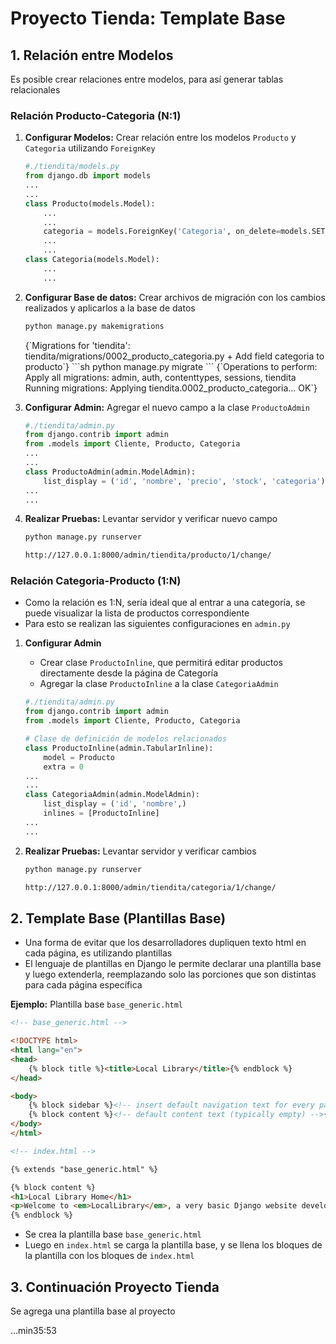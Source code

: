 # Proyecto Tienda: Template Base

## 1. Relación entre Modelos
Es posible crear relaciones entre modelos, para así generar tablas relacionales

### Relación Producto-Categoria (N:1)

1. **Configurar Modelos:** Crear relación entre los modelos `Producto` y `Categoria` utilizando `ForeignKey`
    ```python
    #./tiendita/models.py
    from django.db import models
    ...
    ...
    class Producto(models.Model):
        ...
        ...
        categoria = models.ForeignKey('Categoria', on_delete=models.SET_NULL, null=True)
        ...
        ...
    class Categoria(models.Model):
        ...
        ...
    ```

2. **Configurar Base de datos:** Crear archivos de migración con los cambios realizados y aplicarlos a la base de datos
    ```sh
    python manage.py makemigrations
    ```
    <TerminalOutput>
    {`Migrations for 'tiendita':
    tiendita/migrations/0002_producto_categoria.py
        + Add field categoria to producto`}
    </TerminalOutput>
    ```sh
    python manage.py migrate
    ```
    <TerminalOutput>
    {`Operations to perform:
    Apply all migrations: admin, auth, contenttypes, sessions, tiendita
    Running migrations:
    Applying tiendita.0002_producto_categoria... OK`}
    </TerminalOutput>

3. **Configurar Admin:** Agregar el nuevo campo a la clase `ProductoAdmin`
    ```python
    #./tiendita/admin.py
    from django.contrib import admin
    from .models import Cliente, Producto, Categoria
    ...
    ...
    class ProductoAdmin(admin.ModelAdmin):
        list_display = ('id', 'nombre', 'precio', 'stock', 'categoria')
    ...
    ...
    ```

4. **Realizar Pruebas:** Levantar servidor y verificar nuevo campo
    ```sh
    python manage.py runserver
    ```
    ```sh
    http://127.0.0.1:8000/admin/tiendita/producto/1/change/
    ```
    <SmartFigure
        id="relacion-modelos-campo-categoria"
        src="/inacap/ti3v41/images/fig16.png"
        alt="Relación entre Modelos mediante campo categoria"
        caption="Relación entre Modelos mediante campo categoria"
        size="large"
    />

    <SmartFigure
        id="lista-productos-actualizados"
        src="/inacap/ti3v41/images/fig17.png"
        alt="Lista de Productos actualizados"
        caption="Lista de Productos actualizados"
        size="large"
    />

### Relación Categoria-Producto (1:N)
- Como la relación es 1:N, sería ideal que al entrar a una categoría, se puede visualizar la lista de productos correspondiente
- Para esto se realizan las siguientes configuraciones en `admin.py`

1. **Configurar Admin** 
    - Crear clase `ProductoInline`, que permitirá editar productos directamente desde la página de Categoría
    - Agregar la clase `ProductoInline` a la clase `CategoriaAdmin`
    ```python
    #./tiendita/admin.py
    from django.contrib import admin
    from .models import Cliente, Producto, Categoria

    # Clase de definición de modelos relacionados
    class ProductoInline(admin.TabularInline):
        model = Producto
        extra = 0
    ...
    ...
    class CategoriaAdmin(admin.ModelAdmin):
        list_display = ('id', 'nombre',)
        inlines = [ProductoInline]
    ...
    ...   
    ```

2. **Realizar Pruebas:** Levantar servidor y verificar cambios
    ```sh
    python manage.py runserver
    ```
    ```sh
    http://127.0.0.1:8000/admin/tiendita/categoria/1/change/
    ```
    <SmartFigure
        id="categoria-abarrotes"
        src="/inacap/ti3v41/images/fig18.png"
        alt="Categoria Abarrotes con lista de productos"
        caption="Categoría Abarrotes con lista de productos"
        size="large"
    />

## 2. Template Base (Plantillas Base)
- Una forma de evitar que los desarrolladores dupliquen texto html en cada página, es utilizando plantillas
- El lenguaje de plantillas en Django le permite declarar una plantilla base y luego extenderla, reemplazando solo las porciones que son distintas para cada página específica

**Ejemplo:** Plantilla base `base_generic.html`

```html
<!-- base_generic.html -->

<!DOCTYPE html>
<html lang="en">
<head>
    {% block title %}<title>Local Library</title>{% endblock %}
</head>

<body>
    {% block sidebar %}<!-- insert default navigation text for every page -->{% endblock %}
    {% block content %}<!-- default content text (typically empty) -->{% endblock %}
</body>
</html>
```
```html
<!-- index.html -->

{% extends "base_generic.html" %}

{% block content %}
<h1>Local Library Home</h1>
<p>Welcome to <em>LocalLibrary</em>, a very basic Django website developed as a tutorial example on the Mozilla Developer Network.</p>
{% endblock %}
```

- Se crea la plantilla base `base_generic.html`
- Luego en `index.html` se carga la plantilla base, y se llena los bloques de la plantilla con los bloques de `index.html`

## 3. Continuación Proyecto Tienda

Se agrega una plantilla base al proyecto

...min35:53